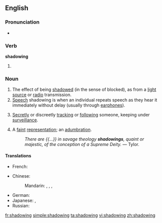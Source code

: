 ==English==

===Pronunciation===
*{{audio|en-us-shadowing.ogg|Audio (US)}}

===Verb===
'''shadowing'''

# {{present participle of|[[shadow#Verb|shadow]]}}

===Noun===
{{en-noun}}

# The effect of being [[shadow]]ed (in the sense of blocked), as from a [[light source]] or [[radio]] transmission.
# [[speech|Speech]] shadowing is when an individual repeats speech as they hear it immediately without delay (usually through [[earphones]]).
# {{espionage}} [[secretly|Secretly]] or discreetly [[track]]ing or [[follow]]ing someone, keeping under [[surveillance]].
# A [[faint]] [[representation]]; an [[adumbration]].
#: ''There are {{...}} in savage theology '''shadowings''', quaint or majestic, of the conception of a Supreme Deity.'' &mdash; Tylor.

====Translations====
{{trans-top|the effect of being shadowed, as from a light source or radio transmission}}
* French: {{t-|fr|effet de masque|m}}
{{trans-mid}}
{{trans-bottom}}

{{trans-top|speech shadowing}}
* Chinese:
*: Mandarin: {{t|cmn|鸚鵡學舌|sc=Hani}},  {{t|cmn|鹦鹉学舌|tr=yīngwǔ xuéshé|sc=Hani}},  {{t|cmn|影子跟讀|sc=Hani}},  {{t|cmn|影子跟读|tr=yǐngzǐ gēndú|sc=Hani}}
{{trans-mid}}
* German: {{t-|de|Schattenlesen|n}}
* Japanese: {{t-|ja|シャドーイング|tr=shadōingu}},  {{t-|ja|シャドウイング|tr=shadouingu}}
* Russian: {{t-|ru|шэдоуинг|m|tr=šédouing}}
{{trans-bottom}}

[[fr:shadowing]]
[[simple:shadowing]]
[[ta:shadowing]]
[[vi:shadowing]]
[[zh:shadowing]]